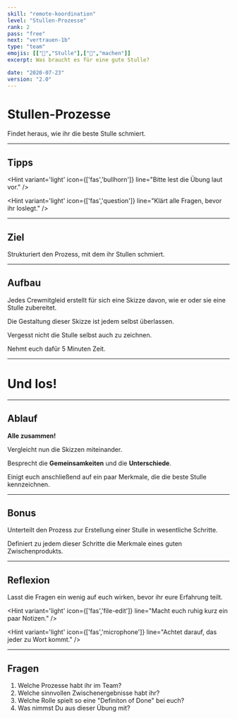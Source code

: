 ```yaml
---
skill: "remote-koordination"
level: "Stullen-Prozesse"
rank: 2
pass: "free"
next: "vertrauen-1b"
type: "team"
emojis: [["🥪","Stulle"],["🔪","machen"]]
excerpt: Was braucht es für eine gute Stulle?

date: "2020-07-23"
version: "2.0"
---
```


# <Emoji symbol="🥪" label="Stulle"/><Emoji symbol="🔪" label="machen"/>
# Stullen-Prozesse

Findet heraus, wie ihr die beste Stulle schmiert.

---

## Tipps

<Hint variant='light' icon={['fas','bullhorn']}
line="Bitte lest die Übung laut vor."
/>

<Hint variant='light' icon={['fas','question']}
line="Klärt alle Fragen, bevor ihr loslegt."
/>

---

## Ziel

Strukturiert den Prozess, mit dem ihr Stullen schmiert.

---

## Aufbau

Jedes Crewmitgleid erstellt für sich eine Skizze davon, wie er oder sie eine Stulle zubereitet.

Die Gestaltung dieser Skizze ist jedem selbst überlassen.

Vergesst nicht die Stulle selbst auch zu zeichnen.

Nehmt euch dafür 5 Minuten Zeit.

---

# <Emoji symbol="👉" label="GoGoGo"/>
# Und los!

---

## Ablauf

**Alle zusammen!**

Vergleicht nun die Skizzen miteinander.

Besprecht die **Gemeinsamkeiten** und die **Unterschiede**.

Einigt euch anschließend auf ein paar Merkmale, die die beste Stulle kennzeichnen.

---

## Bonus

Unterteilt den Prozess zur Erstellung einer Stulle in wesentliche Schritte.

Definiert zu jedem dieser Schritte die Merkmale eines guten Zwischenprodukts.

---

## Reflexion

Lasst die Fragen ein wenig auf euch wirken, bevor ihr eure Erfahrung teilt.

<Hint variant='light' icon={['fas','file-edit']}
line="Macht euch ruhig kurz ein paar Notizen."
/>

<Hint variant='light' icon={['fas','microphone']}
line="Achtet darauf, das jeder zu Wort kommt."
/>

---

## Fragen

1. Welche Prozesse habt ihr im Team?
2. Welche sinnvollen Zwischenergebnisse habt ihr?
3. Welche Rolle spielt so eine "Definiton of Done" bei euch?
4. Was nimmst Du aus dieser Übung mit?

